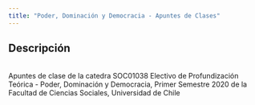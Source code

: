 ```yaml
---
title: "Poder, Dominación y Democracia - Apuntes de Clases"
---
```

## Descripción
<br>Apuntes de clase de la catedra SOC01038 Electivo de Profundización Teórica - Poder, Dominación y Democracia, Primer Semestre 2020 de la Facultad de Ciencias Sociales, Universidad de Chile</br>  

